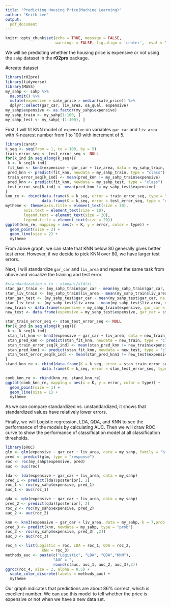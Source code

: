 ---
title: "Predicting Housing Price(Machine Learning)"
author: "Keith Lee"
output:
  pdf_document
---

```{r setup, include=FALSE}
knitr::opts_chunk$set(echo = TRUE, message = FALSE,
                      warnings = FALSE, fig.align = 'center',  eval = TRUE)
```

We will be predicting whether the housing price is expensive or not using the `sahp` dataset in the **r02pro** package. 

#create dataset
```{r}
library(r02pro)     
library(tidyverse)  
library(MASS)
my_sahp <- sahp %>% 
  na.omit() %>%
  mutate(expensive = sale_price > median(sale_price)) %>%
  dplyr::select(gar_car, liv_area, oa_qual, expensive) 
my_sahp$expensive <- as.factor(my_sahp$expensive)
my_sahp_train <- my_sahp[1:100, ]
my_sahp_test <- my_sahp[-(1:100), ]
```


First, I will fit KNN model of `expensive` on variables `gar_car` and `liv_area` with K-nearest number from 1 to 100 with increment of 5. 
```{r, warning=FALSE}
library(caret)
k_seq <- seq(from = 1, to = 100, by = 5)
train_error_seq <- test_error_seq <- NULL
for(k_ind in seq_along(k_seq)){
 k <- k_seq[k_ind]
 fit_knn <- knn3(expensive ~ gar_car + liv_area, data = my_sahp_train, k = k)
 pred_knn <- predict(fit_knn, newdata = my_sahp_train, type = "class")
 train_error_seq[k_ind] <- mean(pred_knn != my_sahp_train$expensive)
 pred_knn <- predict(fit_knn, newdata = my_sahp_test, type = "class")
 test_error_seq[k_ind] <- mean(pred_knn != my_sahp_test$expensive)
}
knn_re <- rbind(data.frame(K = k_seq, error = train_error_seq, type = "unstand_train"),
                data.frame(K = k_seq, error = test_error_seq, type = "unstand_test"))
mytheme <- theme(axis.title = element_text(size = 30),
        axis.text = element_text(size = 10),
        legend.text = element_text(size = 20),
        legend.title = element_text(size = 20))
ggplot(knn_re, mapping = aes(x = K, y = error, color = type)) +
  geom_point(size = 2) +
  geom_line(size = 2) +
  mytheme
```
From above graph, we can state that KNN below 80 generally gives better test error. However, if we decide to pick KNN over 80, we have larger test errors. 

\newpage

Next, I will standardize `gar_car` and `liv_area` and repeat the same task from above and visualize the training and test error. 

```{r}
#standardization = (x - x(mean)/std(x)
stan_gar_train <- (my_sahp_train$gar_car - mean(my_sahp_train$gar_car, na.rm = T))/sd(my_sahp_train$gar_car, na.rm = T)
stan_liv_train <- (my_sahp_train$liv_area - mean(my_sahp_train$liv_area, na.rm = T))/sd(my_sahp_train$liv_area, na.rm = T)
stan_gar_test <- (my_sahp_test$gar_car - mean(my_sahp_test$gar_car, na.rm = T))/sd(my_sahp_test$gar_car, na.rm = T)
stan_liv_test <- (my_sahp_test$liv_area - mean(my_sahp_test$liv_area, na.rm = T))/sd(my_sahp_test$liv_area, na.rm = T)
new_train <- data.frame(expensive = my_sahp_train$expensive, gar_car = stan_gar_train, liv_area = stan_liv_train)
new_test <- data.frame(expensive = my_sahp_test$expensive, gar_car = stan_gar_test, liv_area = stan_liv_test)
```

```{r, warning=FALSE}
stan_train_error_seq <- stan_test_error_seq <- NULL
for(k_ind in seq_along(k_seq)){
 k <- k_seq[k_ind]
 stan_fit_knn <- knn3(expensive ~ gar_car + liv_area, data = new_train, k = k)
 stan_pred_knn <- predict(stan_fit_knn, newdata = new_train, type = "class")
 stan_train_error_seq[k_ind] <- mean(stan_pred_knn != new_train$expensive)
 stan_pred_knn1 <- predict(stan_fit_knn, newdata = new_test, type = "class")
 stan_test_error_seq[k_ind] <- mean(stan_pred_knn1 != new_test$expensive)
}
stand_knn_re <- rbind(data.frame(K = k_seq, error = stan_train_error_seq, type = "stand_train"),
                data.frame(K = k_seq, error = stan_test_error_seq, type = "stand_test"))

comb_knn_re <- rbind(knn_re, stand_knn_re)
ggplot(comb_knn_re, mapping = aes(x = K, y = error, color = type)) +
  geom_point(size = 1) +
  geom_line(size = 1) +
  mytheme
```
As we can compare standardized vs. unstandardized, it shows that standardized values have relatively lower errors. 
\newpage

Finally, we will Logistic regression, LDA, QDA, and KNN to see the performance of the models by calculating AUC. Then we will draw ROC curve to show the performance of classification model at all classification thresholds.   

```{r, warning=FALSE}
library(pROC)
glm <- glm(expensive ~ gar_car + liv_area, data = my_sahp, family = "binomial")
pred <- predict(glm, type = "response")
roc <- roc(my_sahp$expensive, pred)
auc <- auc(roc)

lda <- lda(expensive ~ gar_car + liv_area, data = my_sahp)
pred_1 <- predict(lda)$posterior[, 2]
roc_1 <- roc(my_sahp$expensive, pred_1)
auc_1 <- auc(roc_1)

qda <- qda(expensive ~ gar_car + liv_area, data = my_sahp)
pred_2 <- predict(qda)$posterior[, 2]
roc_2 <- roc(my_sahp$expensive, pred_2)
auc_2 <- auc(roc_2)

knn <- knn3(expensive ~ gar_car + liv_area, data = my_sahp, k = 7,prob = TRUE)
pred_3 <- predict(knn, newdata = my_sahp, type = "prob")
roc_3 <- roc(my_sahp$expensive, pred_3[ ,2])
auc_3 <- auc(roc_3)

roc_4 <- list(Logistic = roc, LDA = roc_1, QDA = roc_2,
                KNN = roc_3)
methods_auc <- paste(c("Logistic", "LDA", "QDA","KNN"),
                     "AUC = ", 
                     round(c(auc, auc_1, auc_2, auc_3),3))
ggroc(roc_4, size = 2, alpha = 0.5) + 
  scale_color_discrete(labels = methods_auc) +
  mytheme
```
Our graph indicates that predictions are about 86% correct, which is excellent number.
We can use this model to tell whether the price is expensive or not when we have a new data set. 
